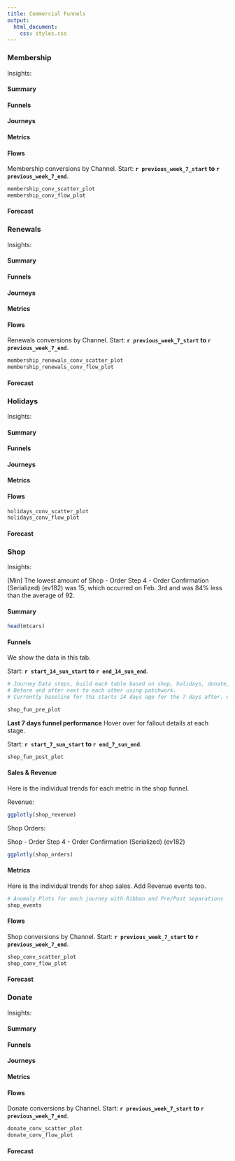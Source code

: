 ```yaml
---
title: Commercial Funnels
output:
  html_document:
    css: styles.css
---
```


### Membership {.tabset}

Insights:

#### Summary




#### Funnels



#### Journeys




#### Metrics



#### Flows

Membership conversions by Channel. Start: **`r previous_week_7_start` to `r previous_week_7_end`**. 

```r
membership_conv_scatter_plot  
membership_conv_flow_plot
```


#### Forecast


### {-}


### Renewals {.tabset}

Insights:

#### Summary


#### Funnels



#### Journeys




#### Metrics



#### Flows
Renewals conversions by Channel. Start: **`r previous_week_7_start` to `r previous_week_7_end`**. 

```r

membership_renewals_conv_scatter_plot  
membership_renewals_conv_flow_plot

```

#### Forecast

### {-}


### Holidays {.tabset}

Insights:

#### Summary


#### Funnels



#### Journeys




#### Metrics



#### Flows
```r

holidays_conv_scatter_plot  
holidays_conv_flow_plot

```


#### Forecast

### {-}


### Shop {.tabset}

Insights:

[Min] The lowest amount of Shop - Order Step 4 - Order Confirmation (Serialized) (ev182) was 15, which occurred on Feb. 3rd and was 84% less than the average of 92.

#### Summary


```r
head(mtcars)
```


#### Funnels

We show the data in this tab.

Start: **`r start_14_sun_start` to `r end_14_sun_end`**. 
```r

# Journey Data steps, build each table based on shop, holidays, donate, membership event funnels.
# Before and after next to each other using patchwork. 
# Currently baseline for thi starts 14 days ago for the 7 days after. comparison starts 7 days back from today.

shop_fun_pre_plot

```

**Last 7 days funnel performance**
Hover over for fallout details at each stage.  

Start: **`r start_7_sun_start` to `r end_7_sun_end`**. 
```r

shop_fun_post_plot

```

#### Sales & Revenue

Here is the individual trends for each metric in the shop funnel.

Revenue:

```r

ggplotly(shop_revenue)

```
Shop Orders:  

Shop - Order Step 4 - Order Confirmation (Serialized) (ev182)
```r

ggplotly(shop_orders)

```


#### Metrics

Here is the individual trends for shop sales.
Add Revenue events too.

```r
# Anomaly Plots for each journey with Ribbon and Pre/Post separations
shop_events

```

#### Flows
Shop conversions by Channel. Start: **`r previous_week_7_start` to `r previous_week_7_end`**. 

```r


shop_conv_scatter_plot  
shop_conv_flow_plot

```


#### Forecast

### {-}

### Donate {.tabset}

Insights:

#### Summary


#### Funnels



#### Journeys




#### Metrics



#### Flows
Donate conversions by Channel. Start: **`r previous_week_7_start` to `r previous_week_7_end`**. 

```r

donate_conv_scatter_plot  
donate_conv_flow_plot

```


#### Forecast

### {-}
